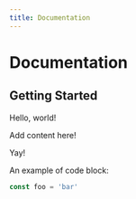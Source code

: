 ```yaml
---
title: Documentation
---
```


# Documentation

## Getting Started

Hello, world! 

Add content here!

Yay!

An example of code block:

```js
const foo = 'bar'
```